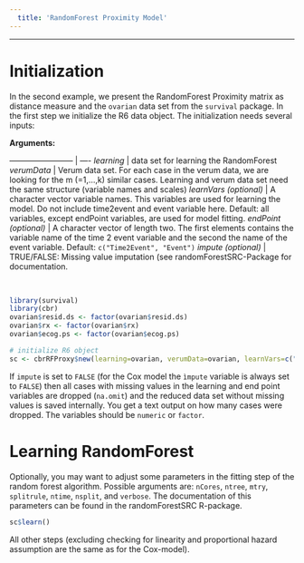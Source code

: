 ```yaml
---
  title: 'RandomForest Proximity Model'
---
```

  
---

# Initialization 

In the second example, we present the RandomForest Proximity matrix as distance measure and the `ovarian` data set from the `survival` package. In the first step we initialize the R6 data object. The initialization needs several inputs:
  
**Arguments:**
  
  ------------------------ | ----
*learning*       | data set for learning the RandomForest
*verumData* | Verum data set. For each case in the verum data, we are looking for the m (=1,...,k) similar cases. Learning and verum data set need the same structure (variable names and scales)
*learnVars (optional)* | A character vector variable names. This variables are used for learning the model. Do not include time2event and event variable here. Default: all variables, except endPoint variables, are used for model fitting.
*endPoint (optional)* | A character vector of length two. The first elements contains the variable name of the time 2 event variable and the second the name of the event variable. Default: ` c("Time2Event", "Event")`
*impute (optional)* | TRUE/FALSE: Missing value imputation (see randomForestSRC-Package for documentation. 

<br>
```r
library(survival)
library(cbr)
ovarian$resid.ds <- factor(ovarian$resid.ds)
ovarian$rx <- factor(ovarian$rx)
ovarian$ecog.ps <- factor(ovarian$ecog.ps)

# initialize R6 object
sc <- cbrRFProxy$new(learning=ovarian, verumData=ovarian, learnVars=c("age", "resid.ds", "rx", "ecog.ps"), endPoint=c("futime", "fustat"), impute=T)
```
If `impute` is set to `FALSE` (for the Cox model the `ìmpute` variable is always set to `FALSE`) then all cases with missing values in the learning and end point variables are dropped (`na.omit`) and the reduced data set without missing values is saved internally. You get a text output on how many cases were dropped. The variables should be `numeric`
 or `factor`.

# Learning RandomForest

Optionally, you may want to adjust some parameters in the fitting step of the random forest algorithm. Possible arguments are: `nCores`, `ntree`, `mtry`, `splitrule`, `ntime`, `nsplit`, and `verbose`. The documentation of this parameters can be found in the randomForestSRC R-package.

```r
sc$learn()
```

All other steps (excluding checking for linearity and proportional hazard assumption are the same as for the Cox-model).

<br>
